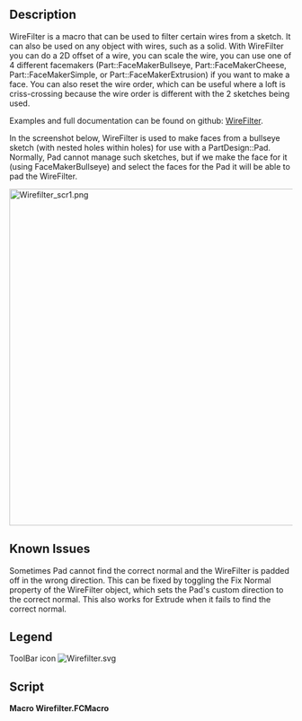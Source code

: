 <languages/>
<translate>

<!--T:1-->
{{Macro
|Name=Macro WireFilter
|Icon=Wirefilter.svg
|Description=Filter wires from sketches, 2D offsets, scales, rearranges wire order
|Author=TheMarkster
|Version=0.2023.10.19
|Date=2022-10-19
|FCVersion=Python 3 versions
|Download=[https://wiki.freecad.org/File:Wirefilter.svg ToolBar Icon]
|Links=[https://github.com/mwganson/wirefilter Full Documentation on Github]
}}

== Description == <!--T:2-->

<!--T:3-->
WireFilter is a macro that can be used to filter certain wires from a sketch. It can also be used on any object with wires, such as a solid. With WireFilter you can do a 2D offset of a wire, you can scale the wire, you can use one of 4 different facemakers (Part::FaceMakerBullseye, Part::FaceMakerCheese, Part::FaceMakerSimple, or Part::FaceMakerExtrusion) if you want to make a face. You can also reset the wire order, which can be useful where a loft is criss-crossing because the wire order is different with the 2 sketches being used.

<!--T:4-->
Examples and full documentation can be found on github: [https://github.com/mwganson/wirefilter WireFilter].

<!--T:5-->
In the screenshot below, WireFilter is used to make faces from a bullseye sketch (with nested holes within holes) for use with a PartDesign::Pad. Normally, Pad cannot manage such sketches, but if we make the face for it (using FaceMakerBullseye) and select the faces for the Pad it will be able to pad the WireFilter.

</translate>
[[File:Wirefilter_scr1.png|600px]]
<translate>
<!--T:6-->
{{Caption|Macro WireFilter screenshot‎}}

== Known Issues == <!--T:7-->

<!--T:8-->
Sometimes Pad cannot find the correct normal and the WireFilter is padded off in the wrong direction. This can be fixed by toggling the Fix Normal property of the WireFilter object, which sets the Pad's custom direction to the correct normal. This also works for Extrude when it fails to find the correct normal.

== Legend == <!--T:9-->

</translate>
{{Codeextralink|https://gist.github.com/mwganson/0aedd5e9057650d0a1f0483f3cc2fa6c/raw/28575fbb2042790d779bcd293c048a4123f4a771/wirefilter.FCMacro|wirefilter.FCMacro}}
<translate>

<!--T:10-->
ToolBar icon [[Image:Wirefilter.svg]]

== Script == <!--T:11-->

</translate>
'''Macro Wirefilter.FCMacro'''

{{CodeDownload|https://gist.github.com/mwganson/0aedd5e9057650d0a1f0483f3cc2fa6c|Wirefilter.FCMacro}}